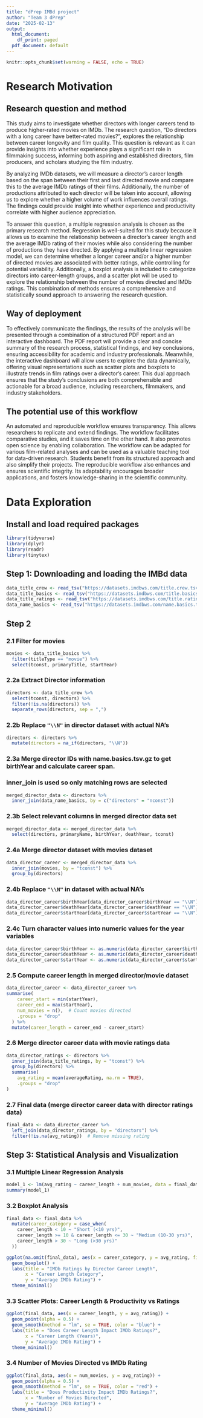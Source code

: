 ```yaml
---
title: "dPrep IMBd project"
author: "Team 3 dPrep"
date: "2025-02-13"
output:
  html_document:
    df_print: paged
  pdf_document: default
---
```


```r
knitr::opts_chunk$set(warning = FALSE, echo = TRUE)
```

# Research Motivation

## Research question and method

This study aims to investigate whether directors with longer careers tend to produce higher-rated movies on IMDb. The research question, "Do directors with a long career have better-rated movies?", explores the relationship between career longevity and film quality. This question is relevant as it can provide insights into whether experience plays a significant role in filmmaking success, informing both aspiring and established directors, film producers, and scholars studying the film industry.

By analyzing IMDb datasets, we will measure a director’s career length based on the span between their first and last directed movie and compare this to the average IMDb ratings of their films. Additionally, the number of productions attributed to each director will be taken into account, allowing us to explore whether a higher volume of work influences overall ratings. The findings could provide insight into whether experience and productivity correlate with higher audience appreciation.

To answer this question, a multiple regression analysis is chosen as the primary research method. Regression is well-suited for this study because it allows us to examine the relationship between a director’s career length and the average IMDb rating of their movies while also considering the number of productions they have directed. By applying a multiple linear regression model, we can determine whether a longer career and/or a higher number of directed movies are associated with better ratings, while controlling for potential variability. Additionally, a boxplot analysis is included to categorize directors into career-length groups, and a scatter plot will be used to explore the relationship between the number of movies directed and IMDb ratings. This combination of methods ensures a comprehensive and statistically sound approach to answering the research question.

## Way of deployment

To effectively communicate the findings, the results of the analysis will be presented through a combination of a structured PDF report and an interactive dashboard. The PDF report will provide a clear and concise summary of the research process, statistical findings, and key conclusions, ensuring accessibility for academic and industry professionals. Meanwhile, the interactive dashboard will allow users to explore the data dynamically, offering visual representations such as scatter plots and boxplots to illustrate trends in film ratings over a director’s career. This dual approach ensures that the study’s conclusions are both comprehensible and actionable for a broad audience, including researchers, filmmakers, and industry stakeholders.

## The potential use of this workflow

An automated and reproducible workflow ensures transparency. This allows researchers to replicate and extend findings. The workflow facilitates comparative studies, and it saves time on the other hand. It also promotes open science by enabling collaboration. The workflow can be adapted for various film-related analyses and can be used as a valuable teaching tool for data-driven research. Students benefit from its structured approach and also simplify their projects. The reproducible workflow also enhances and ensures scientific integrity. Its adaptability encourages broader applications, and fosters knowledge-sharing in the scientific community.

# Data Exploration

## Install and load required packages

```r
library(tidyverse)
library(dplyr)
library(readr)
library(tinytex)
```

## Step 1: Downloading and loading the IMBd data

```r
data_title_crew <- read_tsv("https://datasets.imdbws.com/title.crew.tsv.gz")
data_title_basics <- read_tsv("https://datasets.imdbws.com/title.basics.tsv.gz")
data_title_ratings <- read_tsv("https://datasets.imdbws.com/title.ratings.tsv.gz")
data_name_basics <- read_tsv("https://datasets.imdbws.com/name.basics.tsv.gz")

```

## Step 2

### 2.1 Filter for movies

```r
movies <- data_title_basics %>%
  filter(titleType == "movie") %>%
  select(tconst, primaryTitle, startYear)

```

### 2.2a Extract Director information

```r
directors <- data_title_crew %>%
  select(tconst, directors) %>%
  filter(!is.na(directors)) %>%
  separate_rows(directors, sep = ",")
```

### 2.2b Replace `"\\N"` in director dataset with actual NA's

```r
directors <- directors %>%
  mutate(directors = na_if(directors, "\\N"))
```

### 2.3a Merge director IDs with name.basics.tsv.gz to get birthYear and calculate career span.

### inner_join is used so only matching rows are selected

```r
merged_director_data <- directors %>%
  inner_join(data_name_basics, by = c("directors" = "nconst"))
```

### 2.3b Select relevant columns in merged director data set

```r
merged_director_data <- merged_director_data %>% 
  select(directors, primaryName, birthYear, deathYear, tconst)

```

### 2.4a Merge director dataset with movies dataset

```r
data_director_career <- merged_director_data %>%
  inner_join(movies, by = "tconst") %>%
  group_by(directors)
```

### 2.4b Replace `"\\N"` in dataset with actual NA's

```r
data_director_career$birthYear[data_director_career$birthYear == "\\N"] <- NA 
data_director_career$deathYear[data_director_career$deathYear == "\\N"] <- NA 
data_director_career$startYear[data_director_career$startYear == "\\N"] <- NA 
```

### 2.4c Turn character values into numeric values for the year variables

```r
data_director_career$birthYear <- as.numeric(data_director_career$birthYear)
data_director_career$deathYear <- as.numeric(data_director_career$deathYear)
data_director_career$startYear <- as.numeric(data_director_career$startYear)
```

### 2.5 Compute career length in merged director/movie dataset

```r
data_director_career <- data_director_career %>% 
summarise(
    career_start = min(startYear),
    career_end = max(startYear),
    num_movies = n(),  # Count movies directed
    .groups = "drop"
  ) %>%
  mutate(career_length = career_end - career_start)
```

### 2.6 Merge director career data with movie ratings data

```r
data_director_ratings <- directors %>%
  inner_join(data_title_ratings, by = "tconst") %>%
  group_by(directors) %>%
  summarise(
    avg_rating = mean(averageRating, na.rm = TRUE),
    .groups = "drop"
)
```

### 2.7 Final data (merge director career data with director ratings data)

```r
final_data <- data_director_career %>%
  left_join(data_director_ratings, by = "directors") %>%
  filter(!is.na(avg_rating))  # Remove missing rating

```

## Step 3: Statistical Analysis and Visualization

### 3.1 Multiple Linear Regression Analysis

```r
model_1 <- lm(avg_rating ~ career_length + num_movies, data = final_data)
summary(model_1)
```

### 3.2 Boxplot Analysis

```r
final_data <- final_data %>%
  mutate(career_category = case_when(
    career_length < 10 ~ "Short (<10 yrs)",
    career_length >= 10 & career_length <= 30 ~ "Medium (10-30 yrs)",
    career_length > 30 ~ "Long (>30 yrs)"
  ))

ggplot(na.omit(final_data), aes(x = career_category, y = avg_rating, fill = career_category)) +
  geom_boxplot() +
  labs(title = "IMDb Ratings by Director Career Length",
       x = "Career Length Category",
       y = "Average IMDb Rating") +
  theme_minimal()

```

### 3.3 Scatter Plots: Career Length & Productivity vs Ratings

```r
ggplot(final_data, aes(x = career_length, y = avg_rating)) +
  geom_point(alpha = 0.5) +
  geom_smooth(method = "lm", se = TRUE, color = "blue") +
  labs(title = "Does Career Length Impact IMDb Ratings?",
       x = "Career Length (Years)",
       y = "Average IMDb Rating") +
  theme_minimal()

```

### 3.4 Number of Movies Directed vs IMDb Rating

```r
ggplot(final_data, aes(x = num_movies, y = avg_rating)) +
  geom_point(alpha = 0.5) +
  geom_smooth(method = "lm", se = TRUE, color = "red") +
  labs(title = "Does Productivity Impact IMDb Ratings?",
       x = "Number of Movies Directed",
       y = "Average IMDb Rating") +
  theme_minimal()

```
